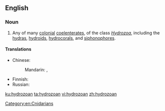 ==English==

===Noun===
{{en-noun}}

# {{context|biology|lang=en}} Any of many [[colonial]] [[coelenterate]]s, of the class ''[[Hydrozoa]]'', including the [[hydra]]s, [[hydroid]]s, [[hydrocoral]]s, and [[siphonophore]]s.

====Translations====
{{trans-top|colonial coelenterates of the class ''Hydrozoa''}}
* Chinese: 
*: Mandarin: {{t|cmn|水螅蟲類|sc=Hani}}, {{t|cmn|水螅虫类|tr=shuǐxī chónglèi|sc=Hani}}
{{trans-mid}}
* Finnish: {{t|fi|polyyppieläin}}
* Russian: {{t+|ru|гидрозо́й|m}}
{{trans-bottom}}

[[Category:en:Cnidarians]]

[[ku:hydrozoan]]
[[ta:hydrozoan]]
[[vi:hydrozoan]]
[[zh:hydrozoan]]